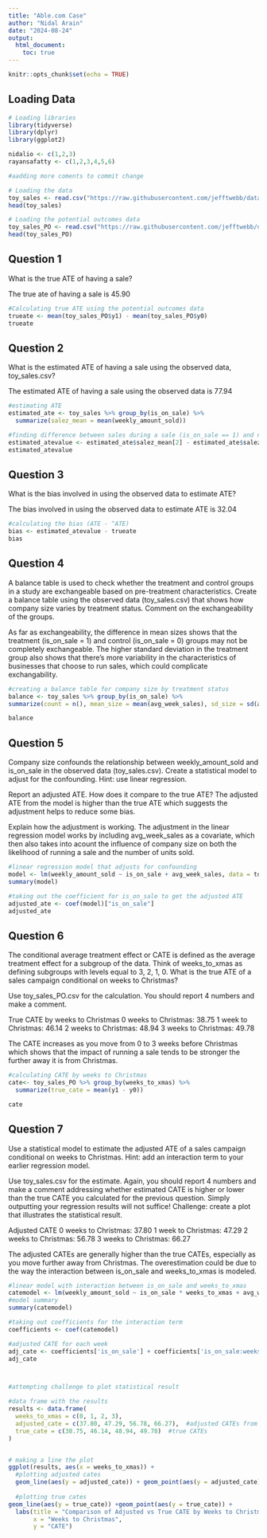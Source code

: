 ```yaml
---
title: "Able.com Case"
author: "Nidal Arain"
date: "2024-08-24"
output: 
  html_document: 
    toc: true
---
```


```r
knitr::opts_chunk$set(echo = TRUE)
```

## Loading Data

```r
# Loading libraries
library(tidyverse)
library(dplyr)
library(ggplot2)

nidalio <- c(1,2,3)
rayansafatty <- c(1,2,3,4,5,6)

#aadding more coments to commit change

# Loading the data
toy_sales <- read.csv("https://raw.githubusercontent.com/jefftwebb/data/main/toy_sales_data.csv")
head(toy_sales)

# Loading the potential outcomes data
toy_sales_PO <- read.csv("https://raw.githubusercontent.com/jefftwebb/data/main/toy_sales_PO.csv")
head(toy_sales_PO)
```

## Question 1
What is the true ATE of having a sale?

The true ate of having a sale is 45.90

```r
#Calculating true ATE using the potential outcomes data
trueate <- mean(toy_sales_PO$y1) - mean(toy_sales_PO$y0)
trueate

```



## Question 2
What is the estimated ATE of having a sale using the observed data, toy_sales.csv? 

The estimated ATE of having a sale using the observed data is 77.94

```r
#estimating ATE 
estimated_ate <- toy_sales %>% group_by(is_on_sale) %>%
  summarize(salez_mean = mean(weekly_amount_sold))

#finding difference between sales during a sale (is_on_sale == 1) and not a sale (is_on_sale == 0)
estimated_atevalue <- estimated_ate$salez_mean[2] - estimated_ate$salez_mean[1]
estimated_atevalue
```


## Question 3
What is the bias involved in using the observed data to estimate ATE?

The bias involved in using the observed data to estimate ATE is 32.04
```r
#calculating the bias (ATE - ^ATE)
bias <- estimated_atevalue - trueate
bias

```

## Question 4
A balance table is used to check whether the treatment and control groups in a study are exchangeable based on pre-treatment characteristics. Create a balance table using the observed data (toy_sales.csv) that shows how company size varies by treatment status. Comment on the exchangeability of the groups.

As far as exchangeability, the difference in mean sizes shows that the treatment (is_on_sale = 1) and control (is_on_sale = 0) groups may not be completely exchangeable. The higher standard deviation in the treatment group also shows that there’s more variability in the characteristics of businesses that choose to run sales, which could complicate exchangability.

```r
#creating a balance table for company size by treatment status
balance <- toy_sales %>% group_by(is_on_sale) %>%
summarize(count = n(), mean_size = mean(avg_week_sales), sd_size = sd(avg_week_sales))

balance
```

## Question 5
Company size confounds the relationship between weekly_amount_sold and is_on_sale in the observed data (toy_sales.csv). Create a statistical model to adjust for the confounding. Hint: use linear regression.

Report an adjusted ATE. How does it compare to the true ATE?
The adjusted ATE from the model is higher than the true ATE which suggests the adjustment helps to reduce some bias.

Explain how the adjustment is working.
The adjustment in the linear regression model works by including avg_week_sales as a covariate, which then also takes into acount the influence of company size on both the likelihood of running a sale and the number of units sold. 


```r
#linear regression model that adjusts for confounding
model <- lm(weekly_amount_sold ~ is_on_sale + avg_week_sales, data = toy_sales)
summary(model)

#taking out the coefficient for is_on_sale to get the adjusted ATE
adjusted_ate <- coef(model)["is_on_sale"]
adjusted_ate

```


## Question 6
The conditional average treatment effect or CATE is defined as the average treatment effect for a subgroup of the data. Think of weeks_to_xmas as defining subgroups with levels equal to 3, 2, 1, 0. What is the true ATE of a sales campaign conditional on weeks to Christmas?

Use toy_sales_PO.csv for the calculation.
You should report 4 numbers and make a comment.

True CATE by weeks to Christmas
0 weeks to Christmas: 38.75
1 week to Christmas: 46.14
2 weeks to Christmas: 48.94
3 weeks to Christmas: 49.78

The CATE increases as you move from 0 to 3 weeks before Christmas which shows that the impact of running a sale tends to be stronger the further away it is from Christmas.


```r
#calculating CATE by weeks to Christmas
cate<- toy_sales_PO %>% group_by(weeks_to_xmas) %>%
  summarize(true_cate = mean(y1 - y0))

cate

```


## Question 7

Use a statistical model to estimate the adjusted ATE of a sales campaign conditional on weeks to Christmas. Hint: add an interaction term to your earlier regression model.

Use toy_sales.csv for the estimate.
Again, you should report 4 numbers and make a comment addressing whether estimated CATE is higher or lower than the true CATE you calculated for the previous question. Simply outputting your regression results will not suffice!
Challenge: create a plot that illustrates the statistical result.

Adjusted CATE
0 weeks to Christmas: 37.80
1 week to Christmas: 47.29
2 weeks to Christmas: 56.78
3 weeks to Christmas: 66.27

The adjusted CATEs are generally higher than the true CATEs, especially as you move further away from Christmas. The overestimation could be due to the way the interaction between is_on_sale and weeks_to_xmas is modeled.

```r
#linear model with interaction between is_on_sale and weeks_to_xmas
catemodel <- lm(weekly_amount_sold ~ is_on_sale * weeks_to_xmas + avg_week_sales, data = toy_sales)
#model summary
summary(catemodel)

#taking out coefficients for the interaction term
coefficients <- coef(catemodel)

#adjusted CATE for each week
adj_cate <- coefficients['is_on_sale'] + coefficients['is_on_sale:weeks_to_xmas'] * c(0, 1, 2, 3)
adj_cate



#attempting challenge to plot statistical result

#data frame with the results
results <- data.frame(
  weeks_to_xmas = c(0, 1, 2, 3),
  adjusted_cate = c(37.80, 47.29, 56.78, 66.27),  #adjusted CATEs from the model
  true_cate = c(38.75, 46.14, 48.94, 49.78)  #true CATEs 
)


# making a line the plot
ggplot(results, aes(x = weeks_to_xmas)) +
  #plotting adjusted cates
  geom_line(aes(y = adjusted_cate)) + geom_point(aes(y = adjusted_cate)) +
  
  #plotting true cates
geom_line(aes(y = true_cate)) +geom_point(aes(y = true_cate)) +
  labs(title = "Comparison of Adjusted vs True CATE by Weeks to Christmas",
       x = "Weeks to Christmas",
       y = "CATE")  
  

```


